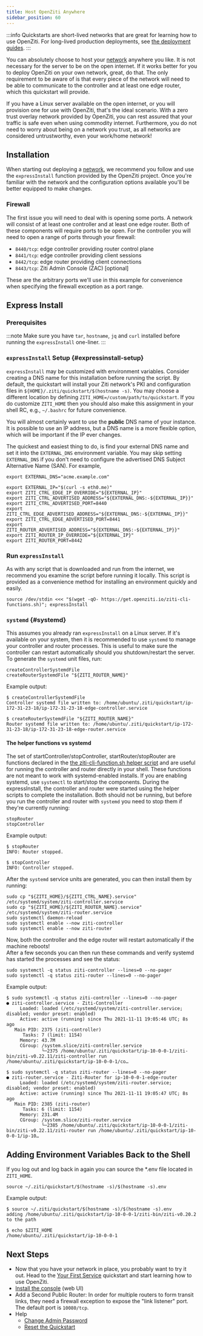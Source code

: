 ```yaml
---
title: Host OpenZiti Anywhere
sidebar_position: 60
---
```


:::info
Quickstarts are short-lived networks that are great for learning how to use OpenZiti. For long-lived production deployments, see [the deployment guides](/deployments/20-controller/index.mdx).
:::

You can absolutely choose to host your [network](../../../learn/introduction/index.mdx) anywhere you like.
It is not necessary for the server to be on the open internet. If it works better for you to deploy OpenZiti on your
own network, great, do that.  The only requirement to be aware of is that every piece of the network will need to be able to communicate to the controller and at least one edge router, which this quickstart will provide.

If you have a Linux server available on the open internet, or you will provision one for use with OpenZiti, that's the
ideal scenario. With a zero trust overlay network provided by OpenZiti, you can rest assured that your traffic is safe even when using commodity internet. Furthermore, you do not need to worry about being on a network you trust, as all networks are considered untrustworthy, even your work/home network!

## Installation

When starting out deploying a [network](../../../learn/introduction/index.mdx), we recommend you follow
and use the `expressInstall` function provided by the OpenZiti project. Once you're familiar with the network and
the configuration options available you'll be better equipped to make changes.

### Firewall

The first issue you will need to deal with is opening some ports. A network will consist of at least one controller and
at least one edge router. Both of these components will require ports to be open. For the controller you will need to
open a range of ports through your firewall:

- `8440/tcp`: edge controller providing router control plane
- `8441/tcp`: edge controller providing client sessions
- `8442/tcp`: edge router providing client connections
- `8443/tcp`: Ziti Admin Console (ZAC) [optional]

These are the arbitrary ports we'll use in this example for convenience when specifying the firewall exception as a port range.

## Express Install

### Prerequisites

:::note
Make sure you have `tar`, `hostname`, `jq` and `curl` installed before running the `expressInstall` one-liner.
:::

### `expressInstall` Setup {#expressinstall-setup}

`expressInstall` may be customized with environment variables. Consider creating a DNS name for this installation before running the script. By default, the
quickstart will install your Ziti network's PKI and configuration files in `${HOME}/.ziti/quickstart/$(hostname -s)`. You may choose a different location by defining `ZITI_HOME=/custom/path/to/quickstart`. If you do customize `ZITI_HOME` then you should also make this assignment in your shell RC, e.g., `~/.bashrc` for future convenience.

You will almost certainly want to use the **public** DNS name
of your instance. It is possible to use an IP address, but a DNS name is a more flexible option, which will be important if the IP ever changes.

The quickest and easiest thing to do, is find your external DNS name and set it into the `EXTERNAL_DNS` environment
variable. You may skip setting `EXTERNAL_DNS` if you don't need to configure the advertised DNS Subject Alternative Name (SAN). For example,

```text
export EXTERNAL_DNS="acme.example.com"
```

```text
export EXTERNAL_IP="$(curl -s eth0.me)"       
export ZITI_CTRL_EDGE_IP_OVERRIDE="${EXTERNAL_IP}"
export ZITI_CTRL_ADVERTISED_ADDRESS="${EXTERNAL_DNS:-${EXTERNAL_IP}}"
export ZITI_CTRL_ADVERTISED_PORT=8440
export ZITI_CTRL_EDGE_ADVERTISED_ADDRESS="${EXTERNAL_DNS:-${EXTERNAL_IP}}"
export ZITI_CTRL_EDGE_ADVERTISED_PORT=8441
export ZITI_ROUTER_ADVERTISED_ADDRESS="${EXTERNAL_DNS:-${EXTERNAL_IP}}"
export ZITI_ROUTER_IP_OVERRIDE="${EXTERNAL_IP}"
export ZITI_ROUTER_PORT=8442
```

### Run `expressInstall`

As with any script that is downloaded and run from the internet, we recommend you examine 
the script before running it locally. This script is provided as a convenience
method for installing an environment quickly and easily.

```text
source /dev/stdin <<< "$(wget -qO- https://get.openziti.io/ziti-cli-functions.sh)"; expressInstall
```

### `systemd` {#systemd}

This assumes you already ran `expressInstall` on a Linux server. If it's available on your system, then it is recommended to use `systemd` to manage your controller and router processes. This
is useful to make sure the controller can restart automatically should you shutdown/restart the server. To generate the `systemd` unit files, run:

```text
createControllerSystemdFile
createRouterSystemdFile "${ZITI_ROUTER_NAME}"
```

Example output:

```text
$ createControllerSystemdFile
Controller systemd file written to: /home/ubuntu/.ziti/quickstart/ip-172-31-23-18/ip-172-31-23-18-edge-controller.service

$ createRouterSystemdFile "${ZITI_ROUTER_NAME}"
Router systemd file written to: /home/ubuntu/.ziti/quickstart/ip-172-31-23-18/ip-172-31-23-18-edge-router.service
```

#### The helper functions vs systemd

The set of startController/stopController, startRouter/stopRouter are functions declared in the 
[the ziti-cli-function.sh helper script](https://get.openziti.io/ziti-cli-functions.sh) and are useful for running
the controller and router directly in your shell. These functions are not meant to work with systemd-enabled installs. If
you are enabling systemd, use `systemctl` to start/stop the components. During the expressInstall, the controller and router
were started using the helper scripts to complete the installation. Both should not be running, but before you run the 
controller and router with `systemd` you need to stop them if they're currently running:

```text
stopRouter 
stopController 
```

Example output:

```text
$ stopRouter 
INFO: Router stopped.

$ stopController 
INFO: Controller stopped.
```

After the `systemd` service units are generated, you can then install them by running:

```text
sudo cp "${ZITI_HOME}/${ZITI_CTRL_NAME}.service" /etc/systemd/system/ziti-controller.service
sudo cp "${ZITI_HOME}/${ZITI_ROUTER_NAME}.service" /etc/systemd/system/ziti-router.service
sudo systemctl daemon-reload
sudo systemctl enable --now ziti-controller
sudo systemctl enable --now ziti-router
```

Now, both the controller and the edge router will restart automatically if the machine reboots!  
After a few seconds you can then run these commands and verify systemd has started the processes 
and see the status:

```text
sudo systemctl -q status ziti-controller --lines=0 --no-pager
sudo systemctl -q status ziti-router --lines=0 --no-pager
```

Example output:

```text
$ sudo systemctl -q status ziti-controller --lines=0 --no-pager
● ziti-controller.service - Ziti-Controller
     Loaded: loaded (/etc/systemd/system/ziti-controller.service; disabled; vendor preset: enabled)
     Active: active (running) since Thu 2021-11-11 19:05:46 UTC; 8s ago
   Main PID: 2375 (ziti-controller)
      Tasks: 7 (limit: 1154)
     Memory: 43.7M
     CGroup: /system.slice/ziti-controller.service
             └─2375 /home/ubuntu/.ziti/quickstart/ip-10-0-0-1/ziti-bin/ziti-v0.22.11/ziti-controller run /home/ubuntu/.ziti/quickstart/ip-10-0-0-1/co…

$ sudo systemctl -q status ziti-router --lines=0 --no-pager
● ziti-router.service - Ziti-Router for ip-10-0-0-1-edge-router
     Loaded: loaded (/etc/systemd/system/ziti-router.service; disabled; vendor preset: enabled)
     Active: active (running) since Thu 2021-11-11 19:05:47 UTC; 8s ago
   Main PID: 2385 (ziti-router)
      Tasks: 6 (limit: 1154)
     Memory: 231.4M
     CGroup: /system.slice/ziti-router.service
             └─2385 /home/ubuntu/.ziti/quickstart/ip-10-0-0-1/ziti-bin/ziti-v0.22.11/ziti-router run /home/ubuntu/.ziti/quickstart/ip-10-0-0-1/ip-10…
```

## Adding Environment Variables Back to the Shell

If you log out and log back in again you can source the *.env file located in `ZITI_HOME`.

```text
source ~/.ziti/quickstart/$(hostname -s)/$(hostname -s).env
```

Example output:

```text
$ source ~/.ziti/quickstart/$(hostname -s)/$(hostname -s).env
adding /home/ubuntu/.ziti/quickstart/ip-10-0-0-1/ziti-bin/ziti-v0.20.2 to the path

$ echo $ZITI_HOME
/home/ubuntu/.ziti/quickstart/ip-10-0-0-1
```

## Next Steps

- Now that you have your network in place, you probably want to try it out. Head to the
  [Your First Service](../services/index.md) quickstart and start learning how to use OpenZiti.
- [Install the console](../zac/index.mdx) (web UI)
- Add a Second Public Router: In order for multiple routers to form transit links, they need a firewall exception to expose the "link listener" port. The default port is `10080/tcp`.
- Help
  - [Change Admin Password](./help/change-admin-password)
  - [Reset the Quickstart](./help/reset-quickstart)


<Wizardly></Wizardly>
